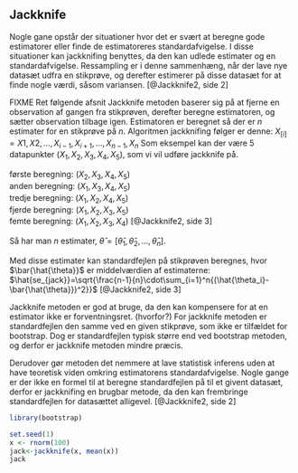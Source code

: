 ## Jackknife

<!-- FIXME Få sat kilder ordentligt ind i book.bib og lav referencer -->

<!-- Jackknifing er den første metode for resampling. -->
<!-- FIXME Forklar hvad resampling er, samt skal afsnittet rettes med ny viden. -->

Nogle gane opstår der situationer hvor det er svært at beregne gode estimatorer eller finde de estimatoreres standardafvigelse. I disse situationer kan jackknifing benyttes, da den kan udlede estimater og en standardafvigelse. 
Ressampling er i denne sammenhæng, når der lave nye datasæt udfra en stikprøve, og derefter estimerer på disse datasæt for at finde nogle værdi, såsom variansen.
[@Jackknife2, side 2]

FIXME Ret følgende afsnit
Jackknife metoden baserer sig på at fjerne en observation af gangen fra stikprøven, derefter beregne estimatoren, og sætter observation tilbage igen. Estimatoren er beregnet så der er _n_ estimater for en stikprøve på _n_. Algoritmen jackknifing følger er denne: $X_{[i]}={X1, X2, . . . , X_{i−1}, X_{i+1}, . . . , X_{n−1}, X_{n}}$
Som eksempel kan der være 5 datapunkter $(X_1,X_2,X_3,X_4,X_5)$, som vi vil udføre jackknife på. 

første beregning: $(X_2,X_3,X_4,X_5)$\
anden beregning: $(X_1,X_3,X_4,X_5)$\
tredje beregning: $(X_1,X_2,X_4,X_5)$\
fjerde beregning: $(X_1,X_2,X_3,X_5)$\
femte beregning: $(X_1,X_2,X_3,X_4)$
[@Jackknife2, side 3]


Så har man _n_ estimater, $\hat{\theta} = [\hat\theta_1,\hat\theta_2,...,\hat\theta_n]$.

Med disse estimater kan standardfejlen på stikprøven beregnes, hvor $\bar{\hat{\theta}}$ er middelværdien af estimaterne:
$\hat{se_{jack}}=\sqrt{\frac{n-1}{n}\cdot\sum_{i=1}^n{(\hat{\theta_i}-\bar{\hat{\theta}})^2}}$
[@Jackknife2, side 3]

<!-- Afsnittet under skal måske forklares lidt mere klart. Se evt. https://www.youtube.com/watch?v=p9XPclE7NtA&fbclid=IwAR06QNE4E7qWUIvtUcJbxYJz6Kbd3lZIptWX-E0CCZCe6goARC0KMgNhUBE. -->

Jackknife metoden er god at bruge, da den kan kompensere for at en estimator ikke er forventningsret. (hvorfor?)
For jackknife metoden er standardfejlen den samme ved en given stikprøve, som ikke er tilfældet for bootstrap. Dog er standardfejlen typisk større end ved bootstrap metoden, og derfor er jackknife metoden mindre præcis. 

Derudover gør metoden det nemmere at lave statistisk inferens uden at have teoretisk viden omkring estimatorens standardafvigelse. Nogle gange er der ikke en formel til at beregne standardfejlen på til et givent datasæt, derfor er jackknifing en brugbar metode, da den kan frembringe standardfejlen for datasættet alligevel.
[@Jackknife2, side 2]
<!-- FIXME: Forklaring(?): Din estimator, standardfejlen, for den er for nogle nem at beregne, men for andre er der ikke nødvendigvis ikke en formel. -->

```r
library(bootstrap)
```

```r
set.seed(1)
x <- rnorm(100)
jack<-jackknife(x, mean(x))
jack
```

